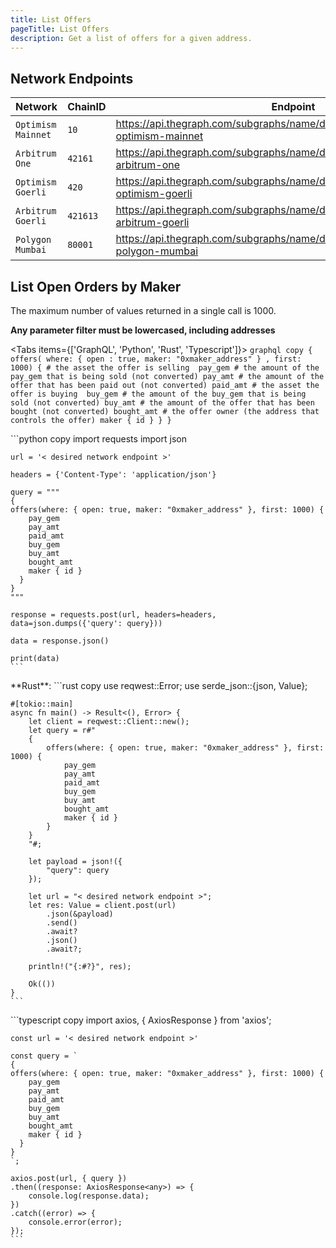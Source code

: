 ```yaml
---
title: List Offers
pageTitle: List Offers
description: Get a list of offers for a given address.
---
```



## Network Endpoints

| Network            | ChainID  | Endpoint                                                                             |
|--------------------|----------|--------------------------------------------------------------------------------------|
| `Optimism Mainnet` | `10`     | https://api.thegraph.com/subgraphs/name/denverbaumgartner/rubiconv2-optimism-mainnet |
| `Arbitrum One`     | `42161`  | https://api.thegraph.com/subgraphs/name/denverbaumgartner/rubiconv2-arbitrum-one     |
| `Optimism Goerli`  | `420`    | https://api.thegraph.com/subgraphs/name/denverbaumgartner/rubiconv2-optimism-goerli  |
| `Arbitrum Goerli`  | `421613` | https://api.thegraph.com/subgraphs/name/denverbaumgartner/rubiconv2-arbitrum-goerli  |             |
| `Polygon Mumbai`   | `80001`  | https://api.thegraph.com/subgraphs/name/denverbaumgartner/rubiconv2-polygon-mumbai   |             |

## List Open Orders by Maker

The maximum number of values returned in a single call is 1000.

**Any parameter filter must be lowercased, including addresses**

<Tabs items={['GraphQL', 'Python', 'Rust', 'Typescript']}>
  <Tab>
    ```graphql copy
    {
    offers( where: { open : true, maker: "0xmaker_address" } , first: 1000) {
        # the asset the offer is selling 
        pay_gem
        # the amount of the pay_gem that is being sold (not converted)
        pay_amt
        # the amount of the offer that has been paid out (not converted)
        paid_amt
        # the asset the offer is buying 
        buy_gem
        # the amount of the buy_gem that is being sold (not converted)
        buy_amt
        # the amount of the offer that has been bought (not converted)
        bought_amt
        # the offer owner (the address that controls the offer)
        maker { id }
      }
    }
    ```

  </Tab>
  <Tab>
    ```python copy
    import requests
    import json

    url = '< desired network endpoint >'

    headers = {'Content-Type': 'application/json'}

    query = """
    {
    offers(where: { open: true, maker: "0xmaker_address" }, first: 1000) {
        pay_gem
        pay_amt
        paid_amt
        buy_gem
        buy_amt
        bought_amt
        maker { id }
      }
    }
    """

    response = requests.post(url, headers=headers, data=json.dumps({'query': query}))

    data = response.json()

    print(data)
    ```
  </Tab>

  <Tab>
    **Rust**: 
    ```rust copy
    use reqwest::Error;
    use serde_json::{json, Value};

    #[tokio::main]
    async fn main() -> Result<(), Error> {
        let client = reqwest::Client::new();
        let query = r#"
        {
            offers(where: { open: true, maker: "0xmaker_address" }, first: 1000) {
                pay_gem
                pay_amt
                paid_amt
                buy_gem
                buy_amt
                bought_amt
                maker { id }
            }
        }
        "#;

        let payload = json!({
            "query": query
        });

        let url = "< desired network endpoint >";
        let res: Value = client.post(url)
            .json(&payload)
            .send()
            .await?
            .json()
            .await?;

        println!("{:#?}", res);

        Ok(())
    }
    ```

  </Tab>

  <Tab>
    ```typescript copy
    import axios, { AxiosResponse } from 'axios';

    const url = '< desired network endpoint >'

    const query = `
    {
    offers(where: { open: true, maker: "0xmaker_address" }, first: 1000) {
        pay_gem
        pay_amt
        paid_amt
        buy_gem
        buy_amt
        bought_amt
        maker { id }
      }
    }
    `;

    axios.post(url, { query })
    .then((response: AxiosResponse<any>) => {
        console.log(response.data);
    })
    .catch((error) => {
        console.error(error);
    });
    ```
  </Tab>
</Tabs>